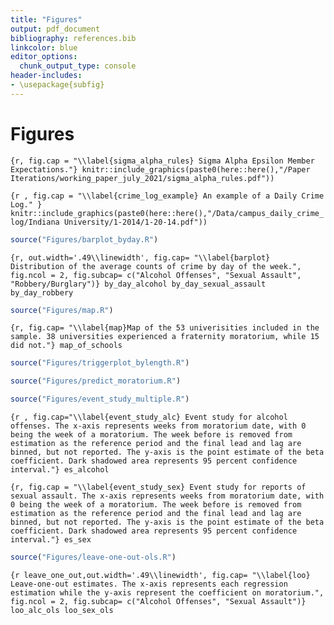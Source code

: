 ```yaml
---
title: "Figures"
output: pdf_document
bibliography: references.bib
linkcolor: blue
editor_options: 
  chunk_output_type: console
header-includes:
- \usepackage{subfig}
---
```



<!-- ```{r setup, include=FALSE} -->
<!-- ## get rid of this entire chunk before knitting -->
<!-- knitr::opts_chunk$set(echo = F, message = F, warning= F) -->
<!-- knitr::opts_knit$set(root.dir = rprojroot::find_rstudio_root_file()) -->
<!-- library(kableExtra) -->
<!-- library(tidyverse) -->
<!-- library(lubridate) -->
<!-- library(modelsummary) -->
<!-- theme_set(theme_minimal()) -->
<!-- ``` -->



# Figures 

```{r, fig.cap = "\\label{sigma_alpha_rules} Sigma Alpha Epsilon Member Expectations."}
knitr::include_graphics(paste0(here::here(),"/Paper Iterations/working_paper_july_2021/sigma_alpha_rules.pdf"))
```

```{r , fig.cap = "\\label{crime_log_example} An example of a Daily Crime Log." }
knitr::include_graphics(paste0(here::here(),"/Data/campus_daily_crime_log/Indiana University/1-2014/1-20-14.pdf"))
```

```r
source("Figures/barplot_byday.R")
```

```{r, out.width='.49\\linewidth', fig.cap= "\\label{barplot} Distribution of the average counts of crime by day of the week.", fig.ncol = 2, fig.subcap= c("Alcohol Offenses", "Sexual Assault", "Robbery/Burglary")}
by_day_alcohol
by_day_sexual_assault
by_day_robbery
```

```r
source("Figures/map.R")
```

```{r, fig.cap= "\\label{map}Map of the 53 univerisities included in the sample. 38 universities experienced a fraternity moratorium, while 15 did not."}
map_of_schools
```



```r
source("Figures/triggerplot_bylength.R")
```

\begin{landscape}
```{r, fig.cap= "\\label{trigger_plot}Average number of academic calendar days under moratorium by triggering event of moratorium.", fig.width= 44, fig.height= 30, out.width= "120%"}
trigger_plot
```
\end{landscape}





```r
source("Figures/predict_moratorium.R")
```

\begin{landscape}
```{r, out.width='.49\\linewidth', fig.cap= "\\label{predict_moratorium} Point estimates for each covariate in prediction of a moratorium estimation. Black bars represent 95 percent confidence intervals. All covariates were standardized before estimation.", fig.ncol = 2, fig.subcap= c("OLS estimation", "Logit estimation")}


ols_prediction_graph
logit_predict_graph
```
\end{landscape}



```r
source("Figures/event_study_multiple.R")
```

```{r , fig.cap="\\label{event_study_alc} Event study for alcohol offenses. The x-axis represents weeks from moratorium date, with 0 being the week of a moratorium. The week before is removed from estimation as the reference period and the final lead and lag are binned, but not reported. The y-axis is the point estimate of the beta coefficient. Dark shadowed area represents 95 percent confidence interval."}
es_alcohol
```

```{r, fig.cap = "\\label{event_study_sex} Event study for reports of sexual assault. The x-axis represents weeks from moratorium date, with 0 being the week of a moratorium. The week before is removed from estimation as the reference period and the final lead and lag are binned, but not reported. The y-axis is the point estimate of the beta coefficient. Dark shadowed area represents 95 percent confidence interval."}
es_sex
```






```r
source("Figures/leave-one-out-ols.R")
```

```{r leave_one_out,out.width='.49\\linewidth', fig.cap= "\\label{loo} Leave-one-out estimates. The x-axis represents each regression estimation while the y-axis represent the coefficient on moratorium.", fig.ncol = 2, fig.subcap= c("Alcohol Offenses", "Sexual Assault")}
loo_alc_ols
loo_sex_ols
```












